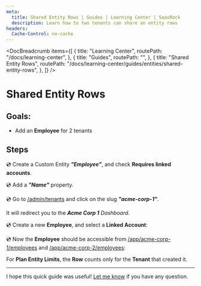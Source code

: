 ```yaml
---
meta:
  title: Shared Entity Rows | Guides | Learning Center | SaasRock
  description: Learn how to two tenants can share an entity rows
headers:
  Cache-Control: no-cache
---
```



<DocBreadcrumb
  items={[
    {
      title: "Learning Center",
      routePath: "/docs/learning-center",
    },
    {
      title: "Guides",
      routePath: "",
    },
    {
      title: "Shared Entity Rows",
      routePath:
        "/docs/learning-center/guides/entities/shared-entity-rows",
    },
  ]}
/>

# Shared Entity Rows

## Goals:

- Add an **Employee** for 2 tenants

## Steps

💿 Create a Custom Entity _**"Employee"**_, and check **Requires linked accounts**.

<DocTutorialImage
  alt="Created API Key"
  src="https://yahooder.sirv.com/saasrock/guides/entities/shared-entity-rows/employee-entity.png"
/>

💿 Add a _**"Name"**_ property.

<DocTutorialImage
  alt="Employee Properties"
  src="https://yahooder.sirv.com/saasrock/guides/entities/shared-entity-rows/properties.png"
/>

💿 Go to [/admin/tenants](/admin/tenants) and click on the slug _**"acme-corp-1"**_.

It will redirect you to the _**Acme Corp 1**_ _Dashboard_.

💿 Create a new **Employee**, and select a **Linked Account**:

<DocTutorialImage
  alt="New Employee"
  src="https://yahooder.sirv.com/saasrock/guides/entities/shared-entity-rows/new-employee.png"
/>

💿 Now the **Employee** should be accessible from [/app/acme-corp-1/employees](/app/acme-corp-1/employees) and [/app/acme-corp-2/employees](/app/acme-corp-2/employees):

<DocTutorialImage
  alt="Employee Properties"
  src="https://yahooder.sirv.com/saasrock/guides/entities/shared-entity-rows/tenant-2.png"
/>

<InfoBanner title="NOTE">
  For <b>Plan Entity Limits</b>, the <b>Row</b> counts only
  for the <b>Tenant</b> that created it.
</InfoBanner>

---

I hope this quick guide was useful! [Let me know](/docs/community) if you have any question.
